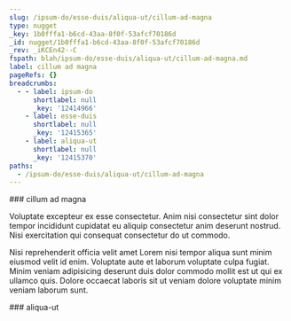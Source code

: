 ```yaml
---
slug: /ipsum-do/esse-duis/aliqua-ut/cillum-ad-magna
type: nugget
_key: 1b0fffa1-b6cd-43aa-8f0f-53afcf70186d
_id: nugget/1b0fffa1-b6cd-43aa-8f0f-53afcf70186d
_rev: _iKCEn42--C
fspath: blah/ipsum-do/esse-duis/aliqua-ut/cillum-ad-magna.md
label: cillum ad magna
pageRefs: {}
breadcrumbs:
  - - label: ipsum-do
      shortlabel: null
      _key: '12414966'
    - label: esse-duis
      shortlabel: null
      _key: '12415365'
    - label: aliqua-ut
      shortlabel: null
      _key: '12415370'
paths:
  - /ipsum-do/esse-duis/aliqua-ut/cillum-ad-magna
---
```


<NuggetArea>
<Nugget slug="/ipsum-do/esse-duis/aliqua-ut/cillum-ad-magna" type="nugget" _key="1b0fffa1-b6cd-43aa-8f0f-53afcf70186d" _id="nugget/1b0fffa1-b6cd-43aa-8f0f-53afcf70186d" _rev="_iKCEn42--C" fspath="blah/ipsum-do/esse-duis/aliqua-ut/cillum-ad-magna.md" label="cillum ad magna" paths="/ipsum-do/esse-duis/aliqua-ut/cillum-ad-magna">
<NuggetBody>
### cillum ad magna

Voluptate excepteur ex esse consectetur. Anim nisi consectetur sint dolor tempor incididunt cupidatat eu aliquip consectetur anim deserunt nostrud. Nisi exercitation qui consequat consectetur do ut commodo.

Nisi reprehenderit officia velit amet Lorem nisi tempor aliqua sunt minim eiusmod velit id enim. Voluptate aute et laborum voluptate culpa fugiat. Minim veniam adipisicing deserunt duis dolor commodo mollit est ut qui ex ullamco quis. Dolore occaecat laboris sit ut veniam dolore voluptate minim veniam laborum sunt.

</NuggetBody>
<Breadcrumbs>
<Crumbs>
<Crumb _key="12414966" label="ipsum-do" /><Crumb _key="12415365" label="esse-duis" /><Crumb _key="12415370" label="aliqua-ut" />
</Crumbs>
</Breadcrumbs>
</Nugget>

<NuggetsInbound>
</NuggetsInbound>
<NuggetsOutbound>
</NuggetsOutbound>
</NuggetArea>
<PassagesInbound>
<Passage direction="inbound" type="passage" _key="12415370" _id="passage/12415370" _rev="_iKCEn42--B" label="aliqua-ut" passage="aliqua-ut" fspath="blah/ipsum-do/esse-duis/aliqua-ut" paths="/ipsum-do/esse-duis/aliqua-ut" slug="/ipsum-do/esse-duis/aliqua-ut">
<NuggetBody>
### aliqua-ut

</NuggetBody>
<Breadcrumbs>
<Crumbs>
<Crumb _key="12414966" label="ipsum-do" /><Crumb _key="12415365" label="esse-duis" />
</Crumbs>
</Breadcrumbs>
</Passage>

</PassagesInbound>
<PassagesOutbound>
</PassagesOutbound>